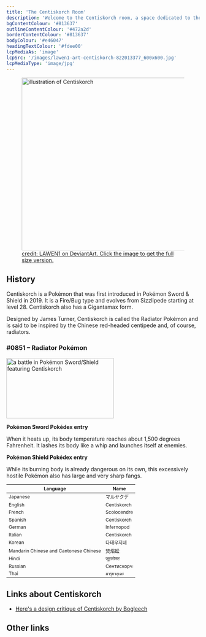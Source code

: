 ```yaml
---
title: 'The Centiskorch Room'
description: 'Welcome to the Centiskorch room, a space dedicated to the greatest tortoise in the world.'
bgContentColour: '#813637'
outlineContentColour: '#472a2d'
borderContentColour: '#813637'
bodyColour: '#e46047'
headingTextColour: '#fdee00'
lcpMediaAs: 'image'
lcpSrc: '/images/lawen1-art-centiskorch-822013377_600x600.jpg'
lcpMediaType: 'image/jpg'
---
```



<figure>
	<a href="https://www.deviantart.com/lawen1/art/Centiskorch-822013377">
		<picture class="img-center" style="display: block;">
			<source srcset="/images/lawen1-art-centiskorch-822013377_600x600.jpg" media="(min-width: 640px)" />
			<img src={frontmatter.lcpSrc} alt="illustration of Centiskorch" width="450" height="450" />
		</picture>
		<figcaption>credit: LAWEN1 on DeviantArt. Click the image to get the full size version.</figcaption>
	</a>
</figure>

## History

Centiskorch is a Pokémon that was first introduced in Pokémon Sword & Shield in 2019. It is a Fire/Bug type and evolves from Sizzlipede starting at level 28. Centiskorch also has a Gigantamax form.

Designed by James Turner, Centiskorch is called the Radiator Pokémon and is said to be inspired by the Chinese red-headed centipede and, of course, radiators.

<h3>#0851 – Radiator Pokémon</h3>
	<div class="room-box">
		<div class="room-box-left">
				<picture class="img-center" style="display: block;">
					<source srcset="/images/centiskorch-pokemon-swsh.jpg" media="(min-width: 640px)" />
					<img src="/images/centiskorch-pokemon-swsh.jpg" alt="a battle in Pokémon Sword/Shield featuring Centiskorch" width="280" height="157" />
				</picture>		
			<p><strong>Pokémon Sword Pokédex entry</strong></p>
			<p>When it heats up, its body temperature reaches about 1,500 degrees Fahrenheit. It lashes its body like a whip and launches itself at enemies.</p>
			<p><strong>Pokémon Shield Pokédex entry</strong></p>
			<p>While its burning body is already dangerous on its own, this excessively hostile Pokémon also has large and very sharp fangs.</p>
		</div>
		<div class="room-box-right">
			<table class="room-table" style="font-size:12px">
			<thead>
				<tr>
					<th>Language</th>
					<th>Name</th>
				</tr>
			</thead>
			<tbody>
				<tr>
					<td>Japanese</td>
					<td><span lang="ja">マルヤクデ</span></td>
				</tr>
				<tr>
					<td>English</td>
					<td>Centiskorch</td>
				</tr>
				<tr>
					<td>French</td>
					<td>Scolocendre</td>
				</tr>
				<tr>
					<td>Spanish</td>
					<td>Centiskorch</td>
				</tr>
				<tr>
					<td>German</td>
					<td>Infernopod</td>
				</tr>
				<tr>
					<td>Italian</td>
					<td>Centiskorch</td>
				</tr>
				<tr>
					<td>Korean</td>
					<td>다태우지네</td>
				</tr>
				<tr>
					<td>Mandarin Chinese and Cantonese Chinese</td>
					<td>焚焰蚣</td>
				</tr>
				<tr>
					<td>Hindi</td>
					<td>जूरारोस्ट</td>
				</tr>
				<tr>
					<td>Russian</td>
					<td>Сентискорч</td>
				</tr>
				<tr>
					<td>Thai</td>
					<td>มารุยาคุเดะ</td>
				</tr>
			</tbody>
			</table>
		</div>
	</div>

## Links about Centiskorch

* [Here's a design critique of Centiskorch by Bogleech](https://bogleech.com/pokemon/p850sizzlipede)

## Other links

<RoomFilter query="centiskorch" />